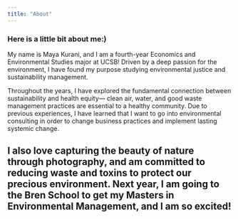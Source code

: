 ```yaml
---
title: "About"
---
```

### Here is a little bit about me:)

My name is Maya Kurani, and I am a fourth-year Economics and Environmental Studies major at UCSB! Driven by a deep passion for the environment, I have found my purpose studying environmental justice and sustainability management.

Throughout the years, I have explored the fundamental connection between sustainability and health equity— clean air, water, and good waste management practices are essential to a healthy community. Due to previous experiences, I have learned that I want to go into environmental consulting in order to change business practices and implement lasting systemic change.

I also love  capturing the beauty of nature through photography, and am committed to reducing waste and toxins to protect our precious environment. Next year, I am going to the Bren School to get my Masters in Environmental Management, and I am so excited!
---

```r

```
